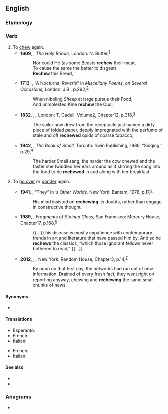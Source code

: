 ==English==

===Etymology===
{{prefix|en|re|chew}}

===Verb===
{{en-verb}}

# To [[chew]] again.
#* '''1609''', {{w|John Davies of Hereford|John Davies}}, ''The Holy Roode,'' London: N. Butter,<sup>[http://name.umdl.umich.edu/A19902.0001.001]</sup>
#*: Nor could He (as some Beasts '''rechew''' their meat,
#*: To cause the same the better to disgest)
#*: '''Rechew''' this Bread,
#* '''1713''', {{w|Anne Finch, Countess of Winchilsea}}, “A Nocturnal ''Reverie''” in ''Miscellany Poems, on Several Occasions,'' London: J.B., p.{{nbsp}}292,<sup>[http://name.umdl.umich.edu/004860039.0001.000]</sup>
#*: When nibbling ''Sheep'' at large pursue their Food,
#*: And unmolested Kine '''rechew''' the Cud;
#* '''1832''', {{w|John Richardson (author)|John Richardson}}, ''{{w|Wacousta}},'' London: T. Cadell, Volume{{nbsp}}2, Chapter{{nbsp}}12, p.{{nbsp}}316,<sup>[https://archive.org/details/prophecy00richuoft/page/-300]</sup>
#*: The sailor now drew from the receptacle just named a dirty piece of folded paper, deeply impregnated with the perfume of stale and oft '''rechewed''' quids of coarse tobacco;
#* '''1942''', {{w|Emily Carr}}, ''The Book of Small,'' Toronto: Irwin Publishing, 1986, “Singing,” p.{{nbsp}}29,<sup>[https://archive.org/details/bookofsmall00carr]</sup>
#*: The harder Small sang, the harder the cow chewed and the faster she twiddled her ears around as if stirring the song into the food to be '''rechewed''' in cud along with her breakfast.
# {{lb|en|figuratively}} To [[go over]] or [[ponder]] again.
#* '''1941''', {{w|Robert A. Heinlein}}, “They” in ''{{w|Rod Serling}}’s Other Worlds,'' New York: Bantam, 1978, p.{{nbsp}}17,<sup>[https://archive.org/details/rodserlingsother00copy]</sup>
#*: His mind insisted on '''rechewing''' its doubts, rather than engage in constructive thought.
#* '''1989''', {{w|Claire Nicolas White}}, ''Fragments of Stained Glass,'' San Francisco: Mercury House, Chapter{{nbsp}}17, p.{{nbsp}}168,<sup>[https://archive.org/details/fragmentsofstain00whit]</sup>
#*: {{...}} his disease is mostly impatience with contemporary trends in art and literature that have passed him by. And so he '''rechews''' the classics, “which those ignorant fellows never bothered to read,” {{...}}
#* '''2012''', {{w|Karen Thompson Walker}}, ''{{w|The Age of Miracles}},'' New York: Random House, Chapter{{nbsp}}3, p.{{nbsp}}14,<sup>[https://archive.org/details/ageofmiraclesnov00walk]</sup>
#*: By noon on that first day, the networks had run out of new information. Drained of every fresh fact, they went right on reporting anyway, chewing and '''rechewing''' the same small chunks of news.

====Synonyms====
* {{l|en|remasticate}}

====Translations====
{{trans-top|chew again}}
* Esperanto: {{t|eo|remaĉi}}
* French: {{t+|fr|remâcher}}
* Italian: {{t|it|rimasticare}}
{{trans-bottom}}

{{trans-top|go over again}}
* French: {{t+|fr|remâcher}}
* Italian: {{t|it|rimasticare}}
{{trans-bottom}}

====See also====
* {{l|en|cud}}
* {{l|en|ruminate}}

===Anagrams===
* {{anagrams|en|a=ceehrw|chewer|chewre}}